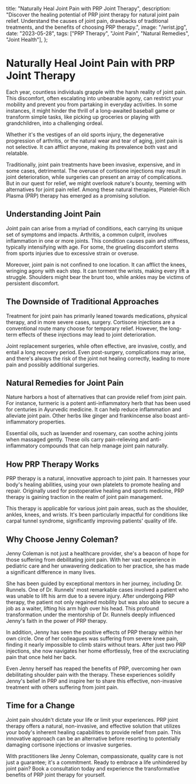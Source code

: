   title: "Naturally Heal Joint Pain with PRP Joint Therapy",
  description:
    "Discover the healing potential of PRP joint therapy for natural joint pain relief. Understand the causes of joint pain, drawbacks of traditional treatments, and the benefits of choosing PRP therapy.",
  image: "/wrist.jpg",
  date: "2023-05-28",
  tags: ["PRP Therapy", "Joint Pain", "Natural Remedies", "Joint Health"],
};

# Naturally Heal Joint Pain with PRP Joint Therapy

Each year, countless individuals grapple with the harsh reality of joint pain. This discomfort, often escalating into unbearable agony, can restrict your mobility and prevent you from partaking in everyday activities. In some instances, it might hinder the thrill of a long-awaited baseball game or transform simple tasks, like picking up groceries or playing with grandchildren, into a challenging ordeal.

Whether it's the vestiges of an old sports injury, the degenerative progression of arthritis, or the natural wear and tear of aging, joint pain is not selective. It can afflict anyone, making its prevalence both vast and relatable.

Traditionally, joint pain treatments have been invasive, expensive, and in some cases, detrimental. The overuse of cortisone injections may result in joint deterioration, while surgeries can present an array of complications. But in our quest for relief, we might overlook nature's bounty, teeming with alternatives for joint pain relief. Among these natural therapies, Platelet-Rich Plasma (PRP) therapy has emerged as a promising solution.

## Understanding Joint Pain

Joint pain can arise from a myriad of conditions, each carrying its unique set of symptoms and impacts. Arthritis, a common culprit, involves inflammation in one or more joints. This condition causes pain and stiffness, typically intensifying with age. For some, the grueling discomfort stems from sports injuries due to excessive strain or overuse.

Moreover, joint pain is not confined to one location. It can afflict the knees, wringing agony with each step. It can torment the wrists, making every lift a struggle. Shoulders might bear the brunt too, while ankles may be victims of persistent discomfort.

## The Downside of Traditional Approaches

Treatment for joint pain has primarily leaned towards medications, physical therapy, and in more severe cases, surgery. Cortisone injections are a conventional route many choose for temporary relief. However, the long-term effects of these injections may lead to joint deterioration.

Joint replacement surgeries, while often effective, are invasive, costly, and entail a long recovery period. Even post-surgery, complications may arise, and there's always the risk of the joint not healing correctly, leading to more pain and possibly additional surgeries.

## Natural Remedies for Joint Pain

Nature harbors a host of alternatives that can provide relief from joint pain. For instance, turmeric is a potent anti-inflammatory herb that has been used for centuries in Ayurvedic medicine. It can help reduce inflammation and alleviate joint pain. Other herbs like ginger and frankincense also boast anti-inflammatory properties.

Essential oils, such as lavender and rosemary, can soothe aching joints when massaged gently. These oils carry pain-relieving and anti-inflammatory compounds that can help manage joint pain naturally.

## How PRP Therapy Works

PRP therapy is a natural, innovative approach to joint pain. It harnesses your body's healing abilities, using your own platelets to promote healing and repair. Originally used for postoperative healing and sports medicine, PRP therapy is gaining traction in the realm of joint pain management.

This therapy is applicable for various joint pain areas, such as the shoulder, ankles, knees, and wrists. It's been particularly impactful for conditions like carpal tunnel syndrome, significantly improving patients' quality of life.

## Why Choose Jenny Coleman?

Jenny Coleman is not just a healthcare provider, she's a beacon of hope for those suffering from debilitating joint pain. With her vast experience in pediatric care and her unwavering dedication to her practice, she has made a significant difference in many lives.

She has been guided by exceptional mentors in her journey, including Dr. Runnels. One of Dr. Runnels' most remarkable cases involved a patient who was unable to lift his arm due to a severe injury. After undergoing PRP therapy, the patient not only regained mobility but was also able to secure a job as a waiter, lifting his arm high over his head. This profound transformation under the mentorship of Dr. Runnels deeply influenced Jenny's faith in the power of PRP therapy.

In addition, Jenny has seen the positive effects of PRP therapy within her own circle. One of her colleagues was suffering from severe knee pain, finding it nearly impossible to climb stairs without tears. After just two PRP injections, she now navigates her home effortlessly, free of the excruciating pain that once held her back.

Even Jenny herself has reaped the benefits of PRP, overcoming her own debilitating shoulder pain with the therapy. These experiences solidify Jenny's belief in PRP and inspire her to share this effective, non-invasive treatment with others suffering from joint pain.

## Time for a Change

Joint pain shouldn't dictate your life or limit your experiences. PRP joint therapy offers a natural, non-invasive, and effective solution that utilizes your body's inherent healing capabilities to provide relief from pain. This innovative approach can be an alternative before resorting to potentially damaging cortisone injections or invasive surgeries.

With practitioners like Jenny Coleman, compassionate, quality care is not just a guarantee; it's a commitment. Ready to embrace a life unhindered by joint pain? Book a consultation today and experience the transformative benefits of PRP joint therapy for yourself.
